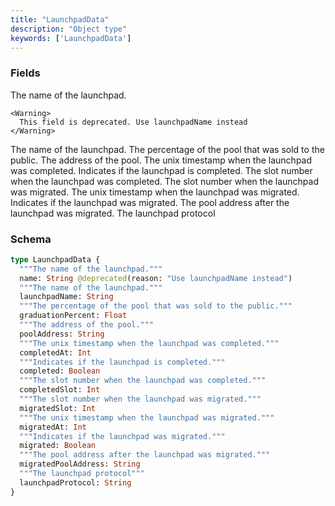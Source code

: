 ```yaml
---
title: "LaunchpadData"
description: "Object type"
keywords: ['LaunchpadData']
---
```


### Fields

<ResponseField name="name" type="String">
  The name of the launchpad.
    
    <Warning>
      This field is deprecated. Use launchpadName instead
    </Warning>
</ResponseField>

<ResponseField name="launchpadName" type="String">
  The name of the launchpad.
</ResponseField>

<ResponseField name="graduationPercent" type="Float">
  The percentage of the pool that was sold to the public.
</ResponseField>

<ResponseField name="poolAddress" type="String">
  The address of the pool.
</ResponseField>

<ResponseField name="completedAt" type="Int">
  The unix timestamp when the launchpad was completed.
</ResponseField>

<ResponseField name="completed" type="Boolean">
  Indicates if the launchpad is completed.
</ResponseField>

<ResponseField name="completedSlot" type="Int">
  The slot number when the launchpad was completed.
</ResponseField>

<ResponseField name="migratedSlot" type="Int">
  The slot number when the launchpad was migrated.
</ResponseField>

<ResponseField name="migratedAt" type="Int">
  The unix timestamp when the launchpad was migrated.
</ResponseField>

<ResponseField name="migrated" type="Boolean">
  Indicates if the launchpad was migrated.
</ResponseField>

<ResponseField name="migratedPoolAddress" type="String">
  The pool address after the launchpad was migrated.
</ResponseField>

<ResponseField name="launchpadProtocol" type="String">
  The launchpad protocol
</ResponseField>

### Schema


```graphql 
type LaunchpadData {
  """The name of the launchpad."""
  name: String @deprecated(reason: "Use launchpadName instead")
  """The name of the launchpad."""
  launchpadName: String
  """The percentage of the pool that was sold to the public."""
  graduationPercent: Float
  """The address of the pool."""
  poolAddress: String
  """The unix timestamp when the launchpad was completed."""
  completedAt: Int
  """Indicates if the launchpad is completed."""
  completed: Boolean
  """The slot number when the launchpad was completed."""
  completedSlot: Int
  """The slot number when the launchpad was migrated."""
  migratedSlot: Int
  """The unix timestamp when the launchpad was migrated."""
  migratedAt: Int
  """Indicates if the launchpad was migrated."""
  migrated: Boolean
  """The pool address after the launchpad was migrated."""
  migratedPoolAddress: String
  """The launchpad protocol"""
  launchpadProtocol: String
}
```

